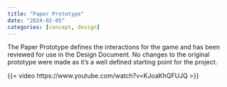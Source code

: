```yaml
---
title: "Paper Prototype"
date: "2024-02-05"
categories: [concept, design]
---
```


The Paper Prototype defines the interactions for the game and has been reviewed for use in the Design Document. No changes to the original prototype were made as it's a well defined starting point for the project.

{{< video https://www.youtube.com/watch?v=KJoaKhQFUJQ >}}